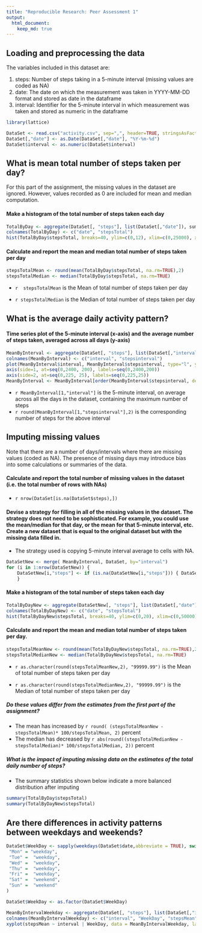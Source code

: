 ```yaml
---
title: "Reproducible Research: Peer Assessment 1"
output: 
  html_document:
    keep_md: true
---
```



## Loading and preprocessing the data

The variables included in this dataset are:

1. steps: Number of steps taking in a 5-minute interval (missing values are coded as NA)
2. date: The date on which the measurement was taken in YYYY-MM-DD format and stored as date in the dataframe
3. interval: Identifier for the 5-minute interval in which measurement was taken and stored as numeric in the dataframe

```r
library(lattice)

DataSet <- read.csv("activity.csv", sep=",", header=TRUE, stringsAsFactors=FALSE)
DataSet[,"date"] <- as.Date(DataSet[,"date"], "%Y-%m-%d")
DataSet$interval <- as.numeric(DataSet$interval)

```


## What is mean total number of steps taken per day?

For this part of the assignment, the missing values in the dataset are ignored. However, values recorded as 0 are included for mean and median computation.

#### Make a histogram of the total number of steps taken each day

```r
TotalByDay <- aggregate(DataSet[, "steps"], list(DataSet[,"date"]), sum, na.rm=TRUE) 
colnames(TotalByDay) <- c("date", "stepsTotal")
hist(TotalByDay$stepsTotal, breaks=40, ylim=c(0,12), xlim=c(0,25000), xlab="Total Steps per day", ylab="No of days", main="Distribution of total steps/day during Oct & Nov 2012", col="blue")
```

#### Calculate and report the mean and median total number of steps taken per day

```r
stepsTotalMean <- round(mean(TotalByDay$stepsTotal, na.rm=TRUE),2)  
stepsTotalMedian <- median(TotalByDay$stepsTotal, na.rm=TRUE) 
```
- `r  stepsTotalMean` is the Mean of total number of steps taken per day

- `r stepsTotalMedian` is the Median of total number of steps taken per day

## What is the average daily activity pattern?

#### Time series plot of the 5-minute interval (x-axis) and the average number of steps taken, averaged across all days (y-axis)

```r
MeanByInterval <- aggregate(DataSet[, "steps"], list(DataSet[,"interval"]), mean, na.rm=TRUE) 
colnames(MeanByInterval) <- c("interval", "stepsinterval")
plot(MeanByInterval$interval, MeanByInterval$stepsinterval, type="l", ylim=c(0,210), xlim=c(0,2355), ylab="Steps per interval", xlab="Interval", main="Average steps/interval during Oct & Nov 2012", col="blue", axes=FALSE)
axis(side=1, at=seq(0,2400, 200), labels=seq(0,2400,200))
axis(side=2, at=seq(0,225, 25), labels=seq(0,225,25))
MeanByInterval <- MeanByInterval[order(MeanByInterval$stepsinterval, decreasing=TRUE),]
````

- `r MeanByInterval[1,"interval"] ` is the 5-minute interval, on average across all the days in the dataset, containing the maximum number of steps
- `r round(MeanByInterval[1,"stepsinterval"],2) ` is the corresponding number of steps for the above interval

## Imputing missing values

Note that there are a number of days/intervals where there are missing values (coded as NA). The presence of missing days may introduce bias into some calculations or summaries of the data.

#### Calculate and report the total number of missing values in the dataset (i.e. the total number of rows with NAs)
- `r nrow(DataSet[is.na(DataSet$steps),]) ` 

#### Devise a strategy for filling in all of the missing values in the dataset. The strategy does not need to be sophisticated. For example, you could use the mean/median for that day, or the mean for that 5-minute interval, etc. Create a new dataset that is equal to the original dataset but with the missing data filled in.
- The strategy used is copying 5-minute interval average to cells with NA.

```r
DataSetNew <- merge( MeanByInterval, DataSet, by="interval")
for (i in 1:nrow(DataSetNew)) {
	DataSetNew[i,"steps"] <- if (is.na(DataSetNew[i,"steps"])) { DataSetNew[i,"stepsinterval"]} else {DataSetNew[i,"steps"]}
	}
```
#### Make a histogram of the total number of steps taken each day

```r
TotalByDayNew <- aggregate(DataSetNew[, "steps"], list(DataSet[,"date"]), sum, na.rm=TRUE) 
colnames(TotalByDayNew) <- c("date", "stepsTotal")
hist(TotalByDayNew$stepsTotal, breaks=40, ylim=c(0,20), xlim=c(0,50000), xlab="Total Steps per day", ylab="No of days", main="Distribution of total steps/day during Oct & Nov 2012 - after Imputing", col="green")
```

#### Calculate and report the mean and median total number of steps taken per day. 

```r
stepsTotalMeanNew <- round(mean(TotalByDayNew$stepsTotal, na.rm=TRUE),2)  
stepsTotalMedianNew <- median(TotalByDayNew$stepsTotal, na.rm=TRUE) 
```
- `r as.character(round(stepsTotalMeanNew,2), "99999.99")` is the Mean of total number of steps taken per day

- `r as.character(round(stepsTotalMedianNew,2), "99999.99")` is the Median of total number of steps taken per day

##### Do these values differ from the estimates from the first part of the assignment? 
- The mean has increased by `r round( (stepsTotalMeanNew - stepsTotalMean)* 100/stepsTotalMean, 2)` percent
- The median has decreased by `r abs(round((stepsTotalMedianNew - stepsTotalMedian)* 100/stepsTotalMedian, 2))` percent

##### What is the impact of imputing missing data on the estimates of the total daily number of steps?
- The summary statistics shown below indicate a more balanced distribution after imputing

```r
summary(TotalByDay$stepsTotal)
summary(TotalByDayNew$stepsTotal)
```

## Are there differences in activity patterns between weekdays and weekends?

```r
DataSet$WeekDay <- sapply(weekdays(DataSet$date,abbreviate = TRUE), switch, 
 "Mon" = "weekday",
 "Tue" =  "weekday",
 "Wed" =  "weekday",
 "Thu" =  "weekday",
 "Fri" =  "weekday",
 "Sat" =  "weekend",
 "Sun" =  "weekend"
)

DataSet$WeekDay <- as.factor(DataSet$WeekDay)

MeanByIntervalWeekday <- aggregate(DataSet[, "steps"], list(DataSet[,"interval"], DataSet[,"WeekDay"]), mean, na.rm=TRUE) 
colnames(MeanByIntervalWeekday) <- c("interval", "WeekDay", "stepsMean" )
xyplot(stepsMean ~ interval | WeekDay, data = MeanByIntervalWeekday, layout = c(1, 2), type="l", ylab="Number of steps")

````
